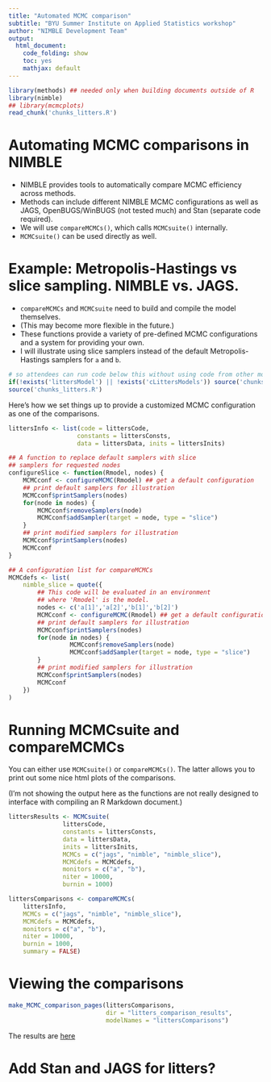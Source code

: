 ```yaml
---
title: "Automated MCMC comparison"
subtitle: "BYU Summer Institute on Applied Statistics workshop"
author: "NIMBLE Development Team"
output:
  html_document:
    code_folding: show
    toc: yes
    mathjax: default
---
```


```r
library(methods) ## needed only when building documents outside of R
library(nimble)
## library(mcmcplots)
read_chunk('chunks_litters.R')
```

# Automating MCMC comparisons in NIMBLE

- NIMBLE provides tools to automatically compare MCMC efficiency
across methods.
- Methods can include different NIMBLE MCMC configurations as well as
  JAGS, OpenBUGS/WinBUGS (not tested much) and Stan (separate code
  required).
- We will use `compareMCMCs()`, which calls `MCMCsuite()` internally.
- `MCMCsuite()` can be used directly as well.

# Example: Metropolis-Hastings vs slice sampling. NIMBLE vs. JAGS.

- `compareMCMCs` and `MCMCsuite` need to build and compile the model themselves.
- (This may become more flexible in the future.)
- These functions provide a variety of pre-defined MCMC configurations and a system
for providing your own.
- I will illustrate using slice samplers instead of the default
Metropolis-Hastings samplers for `a` and `b`.

```r
# so attendees can run code below this without using code from other modules
if(!exists('littersModel') || !exists('cLittersModels')) source('chunks_litters.R')
source('chunks_litters.R')
```                   

Here's how we set things up to provide a customized MCMC configuration as one of the comparisons.

```r
littersInfo <- list(code = littersCode,
                   constants = littersConsts,
                   data = littersData, inits = littersInits)

## A function to replace default samplers with slice
## samplers for requested nodes
configureSlice <- function(Rmodel, nodes) {
    MCMCconf <- configureMCMC(Rmodel) ## get a default configuration
    ## print default samplers for illustration
    MCMCconf$printSamplers(nodes)
    for(node in nodes) {
        MCMCconf$removeSamplers(node)
        MCMCconf$addSampler(target = node, type = "slice")
    }
    ## print modified samplers for illustration
    MCMCconf$printSamplers(nodes)
    MCMCconf
}

## A configuration list for compareMCMCs
MCMCdefs <- list(
    nimble_slice = quote({
        ## This code will be evaluated in an environment
        ## where 'Rmodel' is the model.
        nodes <- c('a[1]','a[2]','b[1]','b[2]')
        MCMCconf <- configureMCMC(Rmodel) ## get a default configuration
        ## print default samplers for illustration
        MCMCconf$printSamplers(nodes)
        for(node in nodes) {
                 MCMCconf$removeSamplers(node)
                 MCMCconf$addSampler(target = node, type = "slice")
        }
        ## print modified samplers for illustration
        MCMCconf$printSamplers(nodes)
        MCMCconf
    })
)
```

# Running MCMCsuite and compareMCMCs

You can either use `MCMCsuite()` or `compareMCMCs()`. The latter allows you to print out some nice html plots of the comparisons.

(I'm not showing the output here as the functions are not really designed to interface with compiling an R Markdown document.)

```r
littersResults <- MCMCsuite(
               littersCode,
               constants = littersConsts,
               data = littersData,
               inits = littersInits,
               MCMCs = c("jags", "nimble", "nimble_slice"),
               MCMCdefs = MCMCdefs,
               monitors = c("a", "b"),
               niter = 10000,
               burnin = 1000)

littersComparisons <- compareMCMCs(
    littersInfo,
    MCMCs = c("jags", "nimble", "nimble_slice"),
    MCMCdefs = MCMCdefs,
    monitors = c("a", "b"),
    niter = 10000,
    burnin = 1000,
    summary = FALSE)
```

# Viewing the comparisons

```r
make_MCMC_comparison_pages(littersComparisons,
                           dir = "litters_comparison_results",
                           modelNames = "littersComparisons")
```

The results are [here](litters_comparison_results/littersComparisons.html)

# Add Stan and JAGS for litters?
